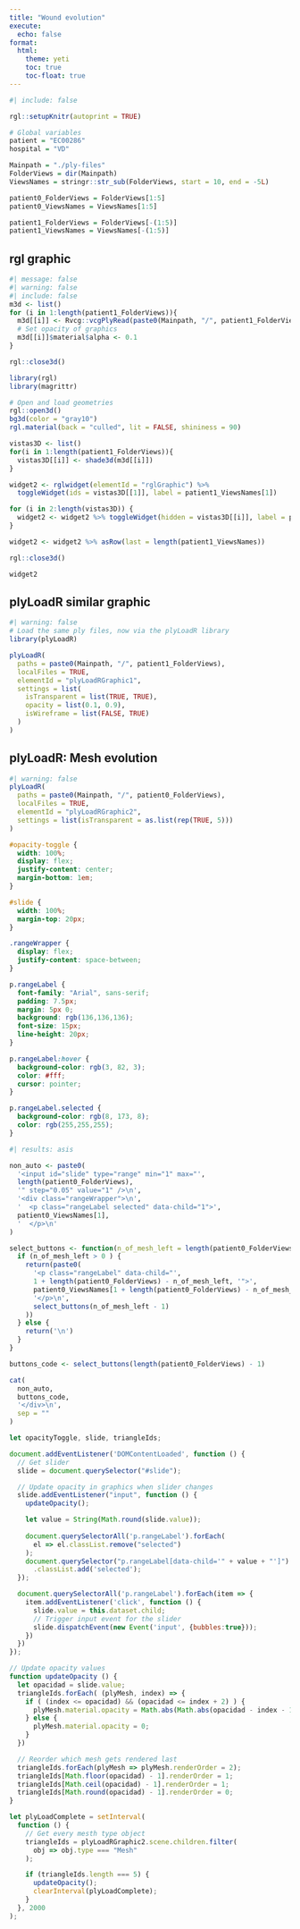 ```yaml
---
title: "Wound evolution"
execute:
  echo: false
format:
  html:
    theme: yeti
    toc: true
    toc-float: true
---
```


```r
#| include: false

rgl::setupKnitr(autoprint = TRUE) 

# Global variables
patient = "EC00286"
hospital = "VD"

Mainpath = "./ply-files"
FolderViews = dir(Mainpath)
ViewsNames = stringr::str_sub(FolderViews, start = 10, end = -5L)

patient0_FolderViews = FolderViews[1:5]
patient0_ViewsNames = ViewsNames[1:5]

patient1_FolderViews = FolderViews[-(1:5)]
patient1_ViewsNames = ViewsNames[-(1:5)]
```

## rgl graphic

```r
#| message: false
#| warning: false
#| include: false
m3d <- list()
for (i in 1:length(patient1_FolderViews)){
  m3d[[i]] <- Rvcg::vcgPlyRead(paste0(Mainpath, "/", patient1_FolderViews[i]))  
  # Set opacity of graphics
  m3d[[i]]$material$alpha <- 0.1  
}

rgl::close3d()

library(rgl)
library(magrittr)

# Open and load geometries
rgl::open3d()
bg3d(color = "gray10")
rgl.material(back = "culled", lit = FALSE, shininess = 90)

vistas3D <- list()
for(i in 1:length(patient1_FolderViews)){
  vistas3D[[i]] <- shade3d(m3d[[i]])
}

widget2 <- rglwidget(elementId = "rglGraphic") %>% 
  toggleWidget(ids = vistas3D[[1]], label = patient1_ViewsNames[1])  

for (i in 2:length(vistas3D)) {
  widget2 <- widget2 %>% toggleWidget(hidden = vistas3D[[i]], label = patient1_ViewsNames[i])
}

widget2 <- widget2 %>% asRow(last = length(patient1_ViewsNames)) 

rgl::close3d()
```

```r
widget2
```

## plyLoadR similar graphic

```r
#| warning: false
# Load the same ply files, now via the plyLoadR library
library(plyLoadR)

plyLoadR(
  paths = paste0(Mainpath, "/", patient1_FolderViews),
  localFiles = TRUE,
  elementId = "plyLoadRGraphic1",
  settings = list(
    isTransparent = list(TRUE, TRUE),
    opacity = list(0.1, 0.9),
    isWireframe = list(FALSE, TRUE)
  )
)
```

## plyLoadR: Mesh evolution

```r
#| warning: false
plyLoadR(
  paths = paste0(Mainpath, "/", patient0_FolderViews),
  localFiles = TRUE,
  elementId = "plyLoadRGraphic2",
  settings = list(isTransparent = as.list(rep(TRUE, 5)))
)
```

<!-- Opacity controls -->
```css
#opacity-toggle {
  width: 100%;
  display: flex;
  justify-content: center;
  margin-bottom: 1em;
}

#slide {
  width: 100%;
  margin-top: 20px;
}

.rangeWrapper {
  display: flex;
  justify-content: space-between;
}

p.rangeLabel {
  font-family: "Arial", sans-serif;
  padding: 7.5px;
  margin: 5px 0;
  background: rgb(136,136,136);
  font-size: 15px;
  line-height: 20px;
}

p.rangeLabel:hover {
  background-color: rgb(3, 82, 3);
  color: #fff;
  cursor: pointer;
}

p.rangeLabel.selected {
  background-color: rgb(8, 173, 8);
  color: rgb(255,255,255);
}
```

<!-- Visibility toggle buttons -->
```r
#| results: asis

non_auto <- paste0(
  '<input id="slide" type="range" min="1" max="',
  length(patient0_FolderViews),
  '" step="0.05" value="1" />\n',
  '<div class="rangeWrapper">\n',
  '  <p class="rangeLabel selected" data-child="1">',
  patient0_ViewsNames[1],
  '  </p>\n'
)

select_buttons <- function(n_of_mesh_left = length(patient0_FolderViews)) {
  if (n_of_mesh_left > 0 ) {
    return(paste0(
      '<p class="rangeLabel" data-child="',
      1 + length(patient0_FolderViews) - n_of_mesh_left, '">',
      patient0_ViewsNames[1 + length(patient0_FolderViews) - n_of_mesh_left],
      '</p>\n',
      select_buttons(n_of_mesh_left - 1)
    ))
  } else {
    return('\n')
  }
}

buttons_code <- select_buttons(length(patient0_FolderViews) - 1)

cat(
  non_auto,
  buttons_code,
  '</div>\n',
  sep = ""
)
```

<!-- Opacity controls interactivity -->
```js
let opacityToggle, slide, triangleIds;

document.addEventListener('DOMContentLoaded', function () {
  // Get slider
  slide = document.querySelector("#slide");

  // Update opacity in graphics when slider changes
  slide.addEventListener("input", function () {
    updateOpacity();

    let value = String(Math.round(slide.value));
    
    document.querySelectorAll('p.rangeLabel').forEach(
      el => el.classList.remove("selected")
    );
    document.querySelector("p.rangeLabel[data-child='" + value + "']")
      .classList.add('selected');
  });

  document.querySelectorAll('p.rangeLabel').forEach(item => {
    item.addEventListener('click', function () {
      slide.value = this.dataset.child;
      // Trigger input event for the slider
      slide.dispatchEvent(new Event('input', {bubbles:true}));
    })
  })
});

// Update opacity values
function updateOpacity () {
  let opacidad = slide.value;
  triangleIds.forEach( (plyMesh, index) => {
    if ( (index <= opacidad) && (opacidad <= index + 2) ) {
      plyMesh.material.opacity = Math.abs(Math.abs(opacidad - index - 1) - 1);
    } else {
      plyMesh.material.opacity = 0;
    }
  })

  // Reorder which mesh gets rendered last
  triangleIds.forEach(plyMesh => plyMesh.renderOrder = 2);
  triangleIds[Math.floor(opacidad) - 1].renderOrder = 1;
  triangleIds[Math.ceil(opacidad) - 1].renderOrder = 1;
  triangleIds[Math.round(opacidad) - 1].renderOrder = 0;
}

let plyLoadComplete = setInterval(
  function () {
    // Get every mesth type object
    triangleIds = plyLoadRGraphic2.scene.children.filter(
      obj => obj.type === "Mesh"
    );

    if (triangleIds.length === 5) {
      updateOpacity();
      clearInterval(plyLoadComplete);
    }
  }, 2000
);
```